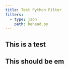 ```yaml
---
title: Test Python Filter
filters:
  - type: json
    path: behead.py
---
```


## This is a test

## This should be em